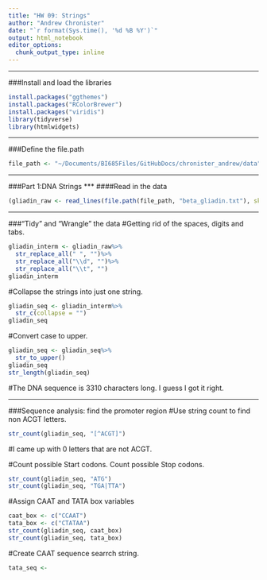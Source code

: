 ```yaml
---
title: "HW 09: Strings"
author: "Andrew Chronister"
date: "`r format(Sys.time(), '%d %B %Y')`"
output: html_notebook
editor_options: 
  chunk_output_type: inline
---
```

***
###Install and load the libraries
```r
install.packages("ggthemes")
install.packages("RColorBrewer")
install.packages("viridis")
library(tidyverse)
library(htmlwidgets)

```
***
###Define the file.path
```r
file_path <- "~/Documents/BI685Files/GitHubDocs/chronister_andrew/data"
```


***
###Part 1:DNA Strings
***
####Read in the data
```r
(gliadin_raw <- read_lines(file.path(file_path, "beta_gliadin.txt"), skip = 1))
```
***
###"Tidy" and "Wrangle" the data
#Getting rid of the spaces, digits and tabs.
```r
gliadin_interm <- gliadin_raw%>%
  str_replace_all(" ", "")%>%
  str_replace_all("\\d", "")%>%
  str_replace_all("\\t", "")
gliadin_interm
```
#Collapse the strings into just one string.
```r
gliadin_seq <- gliadin_interm%>%
  str_c(collapse = "")
gliadin_seq
```
#Convert case to upper.
```r
gliadin_seq <- gliadin_seq%>%
  str_to_upper()
gliadin_seq
str_length(gliadin_seq)
```
#The DNA sequence is 3310 characters long. I guess I got it right.  

***
###Sequence analysis: find the promoter region
#Use string count to find non ACGT letters.
```r
str_count(gliadin_seq, "[^ACGT]")
```
#I came up with 0 letters that are not ACGT.

#Count possible Start codons. Count possible Stop codons.
```r
str_count(gliadin_seq, "ATG")
str_count(gliadin_seq, "TGA|TTA")
```
#Assign CAAT and TATA box variables
```r
caat_box <- c("CCAAT")
tata_box <- c("CTATAA")
str_count(gliadin_seq, caat_box)
str_count(gliadin_seq, tata_box)
```
#Create CAAT sequence searrch string.
```r
tata_seq <- 
```









